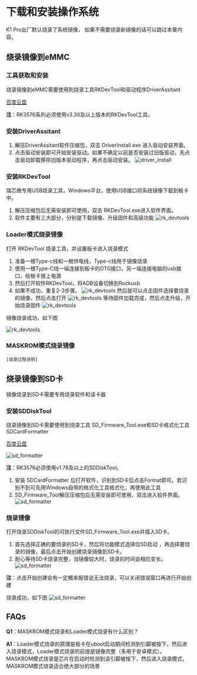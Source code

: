 # 下载和安装操作系统

K1 Pro出厂默认烧录了系统镜像， 如果不需要烧录新镜像的话可以跳过本章内容。

## 烧录镜像到eMMC

### 工具获取和安装

烧录镜像到eMMC需要使用到烧录工具RKDevTool和驱动程序DriverAssitant

[百度云盘](https://pan.baidu.com/s/1xwmlsizqtWEtv2eT6JLYfA?pwd=h9yx)

**注**：RK3576系列必须使用v3.30及以上版本的RKDevTool工具。

### 安装DriverAssitant

1. 解压DriverAssitant软件压缩包，双击 DriverInstall.exe 进入驱动安装界面。
2. 点击驱动安装即可开始安装驱动。如果不确定以前是否安装过旧版驱动，先点击驱动卸载移除旧版本驱动程序，再点击驱动安装。
![driver_install](/img/k1pro/getting-started/driver_install.png)
### 安装RKDevTool

瑞芯微专用USB烧录工具，Windows平台，使用USB接口将系统镜像下载到板卡中。

1. 解压压缩包后无需安装即可使用，双击 RKDevTool.exe进入软件界面。
2. 软件主要有三大部分，分别是下载镜像、升级固件和高级功能
 ![rk_devtools](/img/k1pro/getting-started/rk_devtools.png)  

### Loader模式烧录镜像

打开 RKDevTool 烧录工具，并设置板卡进入烧录模式

1. 准备一根Type-c线和一根供电线，Type-c线用于镜像烧录
2. 使用一根Type-C线一端连接到板卡的OTG接口，另一端连接电脑的usb接口，给板卡接上电源
3. 然后打开软件RKDevTool，将ADB设备切换到Rockusb
4. 如果不成功，重复2-3步骤。
![rk_devtools](/img/k1pro/getting-started/rk_devtools_1.png) 
然后就可以点击固件选择要烧录的镜像，然后点击打开
![rk_devtools](/img/k1pro/getting-started/rk_devtools_2.png) 
等待固件加载完成，然后点击升级，开始烧录固件
![rk_devtools](/img/k1pro/getting-started/rk_devtools_3.png) 

镜像烧录成功，如下图

![rk_devtools](/img/k1pro/getting-started/rk_devtools_4.png) 

### MASKROM模式烧录镜像

```
[烧录过程说明]
```

## 烧录镜像到SD卡

镜像烧录到SD卡需要专用烧录软件和读卡器

### 安装SDDiskTool

烧录镜像到SD卡需要使用到烧录工具 SD_Firmware_Tool.exe和SD卡格式化工具SDCardFormatter

[百度云盘](https://pan.baidu.com/s/1xwmlsizqtWEtv2eT6JLYfA?pwd=h9yx)

![sd_formatter](/img/k1pro/getting-started/sd_formatter.png) 

**注**：RK3576必须使用v1.78及以上的SDDiskTool。

1. 安装 SDCardFormatter 后打开软件，识别到SD卡后点击Format即可。若识别不到可先用Windows自带的格式化工具格式化，再使用此工具
2. SD_Firmware_Tool解压压缩包后无需安装即可使用，双击进入软件界面。
   ![sd_formatter](/img/k1pro/getting-started/sd_tools_1.png)

### 烧录镜像

打开烧录SDDiskTool的可执行文件SD_Firmware_Tool.exe并插入SD卡。

1. 首先选择正确的要烧录的SD卡，然后将功能模式选择位SD启动 ，再选择要烧录的镜像，最后点击开始创建烧录镜像到SD卡。
2. 耐心等待SD卡烧录完整，当镜像较大时，烧录的时间会相应变长。
   ![sd_formatter](/img/k1pro/getting-started/sd_tools_2.png)

**注**：点击开始创建会有一定概率报错说无法烧录，可以关闭错误窗口再进行开始创建

烧录成功，如下图
![sd_formatter](/img/k1pro/getting-started/sd_tools_3.png)



## FAQs

**Q1**：MASKROM模式烧录和Loader模式烧录有什么区别？

**A1**：Loader模式烧录的原理是板卡在uboot启动期间检测到引脚被按下，然后进入烧录模式，Loader模式烧录的前提是镜像完整（多用于安卓模式）。 MASKROM模式烧录是芯片在启动时检测到该引脚被按下，然后进入烧录模式，MASKROM模式烧录适合绝大部分的场景
